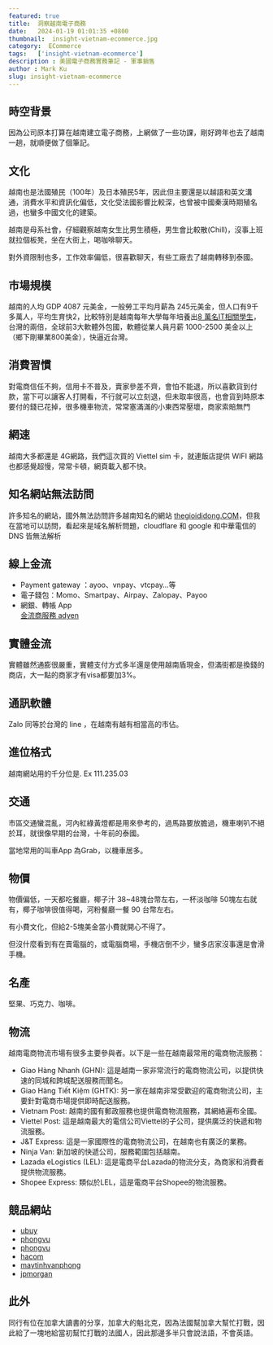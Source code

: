 ```yaml
---
featured: true
title:  洞察越南電子商務
date:   2024-01-19 01:01:35 +0800
thumbnail:  insight-vietnam-ecommerce.jpg
category:  ECommerce
tags:   ['insight-vietnam-ecommerce']
description : 美國電子商務實務筆記 - 軍事銷售
author : Mark Ku
slug: insight-vietnam-ecommerce
---
```

## 時空背景
因為公司原本打算在越南建立電子商務，上網做了一些功課，剛好跨年也去了越南一趟，就順便做了個筆記。

## 文化
越南也是法國殖民（100年）及日本殖民5年，因此但主要還是以越語和英文溝通，消費水平和資訊化偏低，文化受法國影響比較深，也曾被中國秦漢時期殖名過，也蠻多中國文化的建築。  

越南是母系社會，仔細觀察越南女生比男生積極，男生會比較散(Chill)，沒事上班就拉個板凳，坐在大街上，喝咖啡聊天。  

對外資限制也多，工作效率偏低，很喜歡聊天，有些工廠去了越南轉移到泰國。  

## 市場規模
越南的人均 GDP 4087 元美金，一般勞工平均月薪為 245元美金，但人口有9千多萬人，平均生育快2，比較特別是越南每年大學每年培養出[8 萬名IT相關學生](https://www.imf.org/en/Publications/WEO/weo-database/2022/October/weo-report)，台灣的兩倍，全球前3大軟體外包國，軟體從業人員月薪 1000-2500 美金以上（鄉下剛畢業800美金），快逼近台灣。

## 消費習慣 
對電商信任不夠，信用卡不普及，賣家參差不齊，會怕不能退，所以喜歡貨到付款，當下可以讓客人打開看，不行就可以立刻退，但未取率很高，也會貨到時原本要付的錢已花掉，很多機車物流，常常塞滿滿的小東西常壓壞，商家索賠無門

## 網速
越南大多都還是 4G網路，我們這次買的 Viettel sim 卡，就連飯店提供 WIFI 網路也都感覺超慢，常常卡頓，網頁載入都不快。

## 知名網站無法訪問
許多知名的網站，國外無法訪問許多越南知名的網站 [thegioididong.COM](https://www.thegioididong.com)，但我在當地可以訪問，看起來是域名解析問題，cloudflare 和 google 和中華電信的DNS 皆無法解析

## 線上金流
* Payment gateway ：ayoo、vnpay、vtcpay…等
* 電子錢包：Momo、Smartpay、Airpay、Zalopay、Payoo
* 網銀、轉帳 App  
[金流商服務 adyen](https://www.adyen.com/payment-methods-guides/asia-pacific/vietnam)

## 實體金流
實體雖然通膨很嚴重，實體支付方式多半還是使用越南盾現金，但滿街都是換錢的商店，大一點的商家才有visa都要加3%。

## 通訊軟體
Zalo 同等於台灣的 line ，在越南有越有相當高的市佔。


## 進位格式
越南網站用的千分位是. Ex 111.235.03

## 交通
市區交通蠻混亂，河內紅綠黃燈都是用來參考的，過馬路要放膽過，機車喇叭不絕於耳，就很像早期的台灣，十年前的泰國。  

當地常用的叫車App 為Grab，以機車居多。

## 物價
物價偏低，一天都吃餐廳，椰子汁 38~48塊台幣左右，一杯淡咖啡 50塊左右就有，椰子咖啡很值得喝，河粉餐廳一餐 90 台幣左右。

有小費文化，但給2-5塊美金當小費就開心不得了。  

但沒什麼看到有在賣電腦的，或電腦商場，手機店倒不少，蠻多店家沒事還是會滑手機。  

## 名產
堅果、巧克力、咖啡。

## 物流 
越南電商物流市場有很多主要參與者。以下是一些在越南最常用的電商物流服務：
* Giao Hàng Nhanh (GHN): 這是越南一家非常流行的電商物流公司，以提供快速的同城和跨城配送服務而聞名。
* Giao Hàng Tiết Kiệm (GHTK): 另一家在越南非常受歡迎的電商物流公司，主要針對電商市場提供即時配送服務。
* Vietnam Post: 越南的國有郵政服務也提供電商物流服務，其網絡遍布全國。
* Viettel Post: 這是越南最大的電信公司Viettel的子公司，提供廣泛的快遞和物流服務。
* J&T Express: 這是一家國際性的電商物流公司，在越南也有廣泛的業務。
* Ninja Van: 新加坡的快遞公司，服務範圍包括越南。
* Lazada eLogistics (LEL): 這是電商平台Lazada的物流分支，為商家和消費者提供物流服務。
* Shopee Express: 類似於LEL，這是電商平台Shopee的物流服務。

## 競品網站
* [ubuy](https://www.ubuy.vn/en/)
* [phongvu](https://phongvu.vn/asus-tuf-gaming-fx506hc-hn144w--s220303079)
* [phongvu](https://phongvu.vn/)
* [hacom](https://hacom.vn/cart)
* [maytinhvanphong](https://maytinhvanphong.com.vn/?utm_source=GG_ads&utm_medium=GSearch&utm_campaign=MTVP&gclid=Cj0KCQjw7PCjBhDwARIsANo7Cgn1fxPu3NiOEBGG9hnXmAEj5Bik9oR-isH3qEhNX8IZFWjzBBiztT8aAt03EALw_wcB)
* [jpmorgan](https://www.jpmorgan.com/merchant-services/insights/reports/vietnam)

## 此外
同行有位在加拿大讀書的分享，加拿大的魁北克，因為法國幫加拿大幫忙打戰，因此給了一塊地給當初幫忙打戰的法國人，因此那邊多半只會說法語，不會英語。
